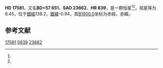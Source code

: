 {{Starbox begin
| name = HD 17581
}}
{{Starbox observe
| epoch = [[J2000.0|J2000.0]]
| constell = {{星座名待查}}<ref name=SIMBAD>{{cite web
 | url=http://simbad.u-strasbg.fr/simbad/sim-id?Ident=HR+839
 | title=Pulsating variable Star
 | publisher=Centre de Données astronomiques de Strasbourg
 | work=SIMBAD
 | accessdate=2012-07-13
 | archive-date=2016-03-17
 | archive-url=https://web.archive.org/web/20160317053657/http://simbad.u-strasbg.fr/simbad/sim-id?Ident=HR+839
 | dead-url=no
 }}</ref><ref name=DATA>{{cite web
 | url=http://vizier.u-strasbg.fr/viz-bin/VizieR-5?-out.add=.&-source=5050&-corr=PK=HR&-out.max=9999&HR=839
 | title=VizieR Detailed Page
 | accessdate=2012-07-13
 | archive-date=2016-03-04
 | archive-url=https://web.archive.org/web/20160304203535/http://vizier.u-strasbg.fr/viz-bin/VizieR-5?-out.add=.&-source=5050&-corr=PK=HR&-out.max=9999&HR=839
 | dead-url=no
 }}</ref>
| 星官 = 
| ra = {{RA|2|51|45.5}}<ref name=SIMBAD /><ref name=DATA />
| dec = {{DEC|+58|18|53}}<ref name=SIMBAD /><ref name=DATA />
| appmag_v = 6.45<ref name=SIMBAD /><ref name=DATA />
}}
{{Starbox character
| class = A1m<ref name=SIMBAD /><ref name=DATA />
| b-v = 0.1<ref name=SIMBAD /><ref name=DATA />
| u-b = 0.08<ref name=SIMBAD /><ref name=DATA />
| r-i = 0.03<ref name=SIMBAD /><ref name=DATA />
| variable = 
}}
{{Starbox astrometry
| radial_v = 0.08
| prop_mo_ra = -5
| parallax = 
| p_error = 
}}
{{Starbox catalog
| names =BD+57 651，[[SAO星表|SAO]] 23662，[[HD星表|HD]] 17581，[[HR星表|HR]] 839}}
{{Starbox reference |Simbad=HR+839}}
{{Starbox end}}

'''HD 17581'''，又名'''BD+57 651'''，'''SAO 23662'''、'''HR 839'''，是一颗恒星<ref name=SIMBAD /><ref name=DATA />，视星等为6.45，位于[[銀道座標系|銀經]]138.2，[[銀道座標系|銀緯]]-0.94，其[[B1900.0|B1900.0]]坐标为赤經{{RA|2|44|15.2}}，赤緯{{DEC|+57|-0.94|2}}。

== 参考文献 ==
{{reflist}}

{{star-stub}}

[[Category:HD和HDE天體|17581]]
[[Category:HR天體|0839]]
[[Category:SAO天體|23662]]